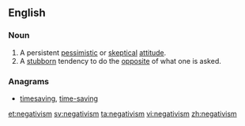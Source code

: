 ==English==

===Noun===
{{en-noun|~}}

# A persistent [[pessimistic]] or [[skeptical]] [[attitude]].
# A [[stubborn]] tendency to do the [[opposite]] of what one is asked.

===Anagrams===
* [[timesaving#English|timesaving]], [[time-saving#English|time-saving]]

[[et:negativism]]
[[sv:negativism]]
[[ta:negativism]]
[[vi:negativism]]
[[zh:negativism]]